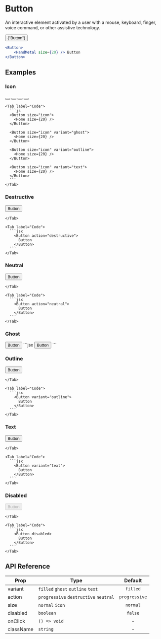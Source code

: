 
# Button

An interactive element activated by a user with a mouse, keyboard, finger, voice command, or other assistive technology.

<ComponentPreview>
    <Container
        paddingVer="md"
        gap="sm"
        justify="space-evenly"
        align="center"
        direction="row"
        style={{ width: "100%" }}
    >
        <Button>
            <HandMetal size={20} /> {"Button"}
        </Button>
    </Container>
</ComponentPreview>

```jsx copy
<Button>
    <HandMetal size={20} /> Button
</Button>
```

## Examples

### Icon

  <TabGroup>
    <Tab label="Preview">
      <Container paddingVer="md" gap="sm" justify="space-evenly" align="center" direction="row" style={{minHeight: "5rem"}}>
        <Button size="icon"><Home size={20} /></Button>
        <Button size="icon" variant="ghost"><Home size={20} /></Button>
        <Button size="icon" variant="outline"><Home size={20} /></Button>
        <Button size="icon" variant="text"><Home size={20} /></Button>
      </Container>
    </Tab>

    <Tab label="Code">
      ```js
      <Button size="icon">
        <Home size={20} />
      </Button>

      <Button size="icon" variant="ghost">
        <Home size={20} />
      </Button>

      <Button size="icon" variant="outline">
        <Home size={20} />
      </Button>

      <Button size="icon" variant="text">
        <Home size={20} />
      </Button>
      ```
    </Tab>

  </TabGroup>

### Destructive

  <TabGroup>
    <Tab label="Preview">
      <Container paddingVer="md" gap="sm" justify="space-evenly" align="center" direction="row" style={{minHeight: "5rem"}}>
        <Button action="destructive"> Button </Button>
      </Container>

    </Tab>

    <Tab label="Code">
      ```jsx
        <Button action="destructive">
          Button
        </Button>
      ```
    </Tab>

  </TabGroup>

### Neutral

  <TabGroup>
    <Tab label="Preview">
      <Container paddingVer="md" gap="sm" justify="space-evenly" align="center" direction="row" style={{minHeight: "5rem"}}>
        <Button action="neutral"> Button </Button>
      </Container>

    </Tab>

    <Tab label="Code">
      ```jsx
        <Button action="neutral">
          Button
        </Button>
      ```
    </Tab>

  </TabGroup>

### Ghost 

<TabGroup>
  <Tab label="Preview">
    <Container paddingVer="md" gap="sm" justify="space-evenly" align="center" direction="row" style={{minHeight: "5rem"}}>
      <Button variant="ghost">
        Button
      </Button>
    </Container>

  </Tab>

<Tab label="Code">
    ```jsx
    <Button variant="ghost">
      Button
    </Button>
    ```
</Tab>

</TabGroup>

### Outline

  <TabGroup>
    <Tab label="Preview">
      <Container paddingVer="md" gap="sm" justify="space-evenly" align="center" direction="row" style={{minHeight: "5rem"}}>
        <Button variant="outline"> Button </Button>
      </Container>

    </Tab>

    <Tab label="Code">
      ```jsx
        <Button variant="outline">
          Button
        </Button>
      ```
    </Tab>

  </TabGroup>

### Text

  <TabGroup>
    <Tab label="Preview">
      <Container paddingVer="md" gap="sm" justify="space-evenly" align="center" direction="row" style={{minHeight: "5rem"}}>
        <Button variant="text"> Button </Button>
      </Container>

    </Tab>

    <Tab label="Code">
      ```jsx
        <Button variant="text">
          Button
        </Button>
      ```
    </Tab>

  </TabGroup>

### Disabled

  <TabGroup>
    <Tab label="Preview">
      <Container paddingVer="md" gap="sm" justify="space-evenly" align="center" direction="row" style={{minHeight: "5rem"}}>
        <Button disabled> Button </Button>
      </Container>

    </Tab>

    <Tab label="Code">
      ```jsx
        <Button disabled>
          Button
        </Button>
      ```
    </Tab>

  </TabGroup>

## API Reference

| Prop                   | Type                                  |    Default    |
| ---------------------- | ------------------------------------- | :-----------: |
| <Prop>variant</Prop>   | `filled` `ghost` `outline` `text`     |   `filled`    |
| <Prop>action</Prop>    | `progressive` `destructive` `neutral` | `progressive` |
| <Prop>size</Prop>      | `normal` `icon`                       |   `normal`    |
| <Prop>disabled</Prop>  | `boolean`                             |    `false`    |
| <Prop>onClick</Prop>   | `() => void`                          |       -       |
| <Prop>className</Prop> | `string`                              |       -       |
